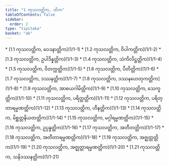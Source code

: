 ```yaml
---
title: "1 ကုသလတ္တိက, တိက"
tableOfContents: false
sidebar:
  order: 2
type: "tipitaka"
basket: "ab"
---
```



<DynamicBreadcrumb />



<TableOfContents>
* [1.1 ကုသလတ္တိက, ဝေဒနာတ္တိက](1/1-1)
* [1.2 ကုသလတ္တိက, ဝိပါကတ္တိက](1/1-2)
* [1.3 ကုသလတ္တိက, ဥပါဒိန္နတ္တိက](1/1-3)
* [1.4 ကုသလတ္တိက, သံကိလိဋ္ဌတ္တိက](1/1-4)
* [1.5 ကုသလတ္တိက, ဝိတက္ကတ္တိက](1/1-5)
* [1.6 ကုသလတ္တိက, ပီတိတ္တိက](1/1-6)
* [1.7 ကုသလတ္တိက, ဒဿနတ္တိက](1/1-7)
* [1.8 ကုသလတ္တိက, ဒဿနဟေတုကတ္တိက](1/1-8)
* [1.9 ကုသလတ္တိက, အာစယဂါမိတ္တိက](1/1-9)
* [1.10 ကုသလတ္တိက, သေက္ခတ္တိက](1/1-10)
* [1.11 ကုသလတ္တိက, ပရိတ္တတ္တိက](1/1-11)
* [1.12 ကုသလတ္တိက, ပရိတ္တာရမ္မဏတ္တိက](1/1-12)
* [1.13 ကုသလတ္တိက, ဟီနတ္တိက](1/1-13)
* [1.14 ကုသလတ္တိက, မိစ္ဆတ္တနိယတတ္တိက](1/1-14)
* [1.15 ကုသလတ္တိက, မဂ္ဂါရမ္မဏတ္တိက](1/1-15)
* [1.16 ကုသလတ္တိက, ဥပ္ပန္နတ္တိက](1/1-16)
* [1.17 ကုသလတ္တိက, အတီတတ္တိက](1/1-17)
* [1.18 ကုသလတ္တိက, အတီတာရမ္မဏတ္တိက](1/1-18)
* [1.19 ကုသလတ္တိက, အဇ္ဈတ္တတ္တိက](1/1-19)
* [1.20 ကုသလတ္တိက, အဇ္ဈတ္တာရမ္မဏတ္တိက](1/1-20)
* [1.21 ကုသလတ္တိက, သနိဒဿနတ္တိက](1/1-21)
</TableOfContents>